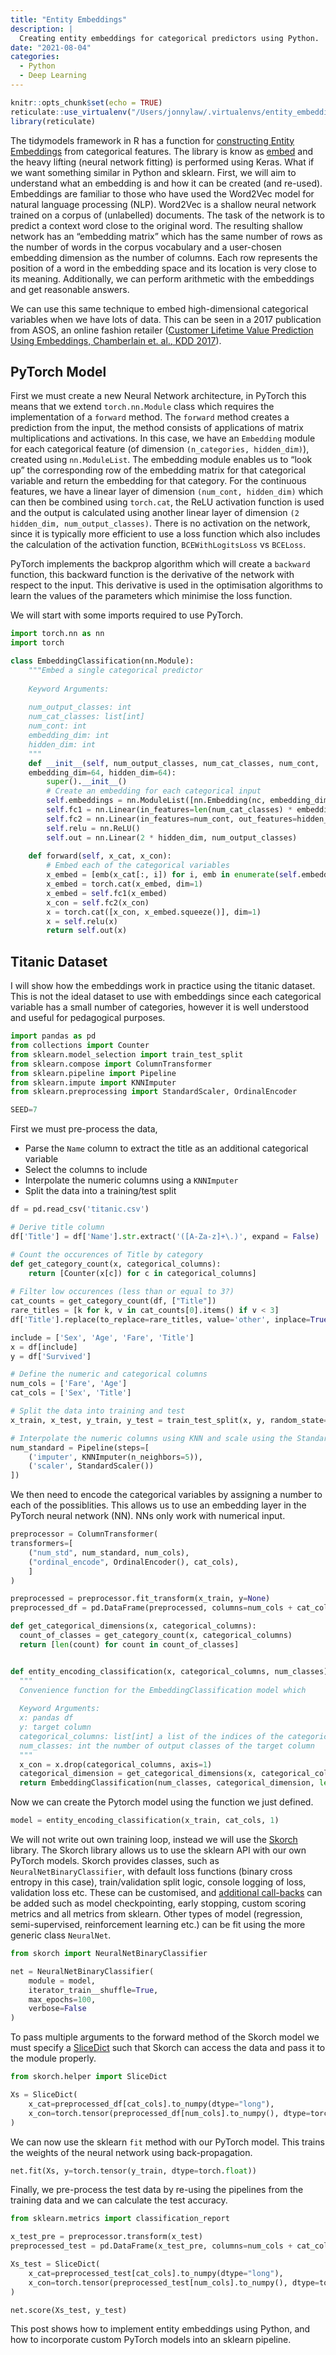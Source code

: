 ```yaml
---
title: "Entity Embeddings"
description: |
  Creating entity embeddings for categorical predictors using Python.
date: "2021-08-04"
categories:
  - Python
  - Deep Learning
---
```



```r
knitr::opts_chunk$set(echo = TRUE)
reticulate::use_virtualenv("/Users/jonnylaw/.virtualenvs/entity_embeddings-Xxyc6zLp/", required = TRUE)
library(reticulate)
```

The tidymodels framework in R has a function for [constructing Entity Embeddings](https://embed.tidymodels.org/articles/Applications/Tensorflow.html) from categorical features. The library is know as [embed](https://embed.tidymodels.org/) and the heavy lifting (neural network fitting) is performed using Keras. What if we want something similar in Python and sklearn. First, we will aim to understand what an embedding is and how it can be created (and re-used). Embeddings are familiar to those who have used the Word2Vec model for natural language processing (NLP). Word2Vec is a shallow neural network trained on a corpus of (unlabelled) documents. The task of the network is to predict a context word close to the original word. The resulting shallow network has an "embedding matrix" which has the same number of rows as the number of words in the corpus vocabulary and a user-chosen embedding dimension as the number of columns. Each row represents the position of a word in the embedding space and its location is very close to its meaning. Additionally, we can perform arithmetic with the embeddings and get reasonable answers. 

We can use this same technique to embed high-dimensional categorical variables when we have lots of data. This can be seen in a 2017 publication from ASOS, an online fashion retailer ([Customer Lifetime Value Prediction Using Embeddings, Chamberlain et. al., KDD 2017](https://dl.acm.org/doi/pdf/10.1145/3097983.3098123)).

## PyTorch Model

First we must create a new Neural Network architecture, in PyTorch this means that we extend `torch.nn.Module` class which requires the implementation of a `forward` method. The `forward` method creates a prediction from the input, the method consists of applications of matrix multiplications and activations. In this case, we have an `Embedding` module for each categorical feature (of dimension `(n_categories, hidden_dim)`), created using `nn.ModuleList`. The embedding module enables us to "look up" the corresponding row of the embedding matrix for that categorical variable and return the embedding for that category. For the continuous features, we have a linear layer of dimension `(num_cont, hidden_dim)` which can then be combined using `torch.cat`, the ReLU activation function is used and the output is calculated using another linear layer of dimension `(2 hidden_dim, num_output_classes)`. There is no activation on the network, since it is typically more efficient to use a loss function which also includes the calculation of the activation function, `BCEWithLogitsLoss` vs `BCELoss`.

PyTorch implements the backprop algorithm which will create a `backward` function, this backward function is the derivative of the network with respect to the input. This derivative is used in the optimisation algorithms to learn the values of the parameters which minimise the loss function.

We will start with some imports required to use PyTorch.

```python
import torch.nn as nn
import torch
```


```python
class EmbeddingClassification(nn.Module):
    """Embed a single categorical predictor
    
    Keyword Arguments:
    
    num_output_classes: int
    num_cat_classes: list[int]
    num_cont: int
    embedding_dim: int
    hidden_dim: int
    """
    def __init__(self, num_output_classes, num_cat_classes, num_cont, 
    embedding_dim=64, hidden_dim=64):
        super().__init__()
        # Create an embedding for each categorical input
        self.embeddings = nn.ModuleList([nn.Embedding(nc, embedding_dim) for nc in num_cat_classes])
        self.fc1 = nn.Linear(in_features=len(num_cat_classes) * embedding_dim, out_features=hidden_dim)
        self.fc2 = nn.Linear(in_features=num_cont, out_features=hidden_dim)
        self.relu = nn.ReLU()
        self.out = nn.Linear(2 * hidden_dim, num_output_classes)
        
    def forward(self, x_cat, x_con):
        # Embed each of the categorical variables
        x_embed = [emb(x_cat[:, i]) for i, emb in enumerate(self.embeddings)]
        x_embed = torch.cat(x_embed, dim=1)
        x_embed = self.fc1(x_embed)
        x_con = self.fc2(x_con)
        x = torch.cat([x_con, x_embed.squeeze()], dim=1)
        x = self.relu(x)
        return self.out(x)    
```

## Titanic Dataset

I will show how the embeddings work in practice using the titanic dataset. This is not the ideal dataset to use with embeddings since each categorical variable has a small number of categories, however it is well understood and useful for pedagogical purposes.

```python
import pandas as pd
from collections import Counter
from sklearn.model_selection import train_test_split
from sklearn.compose import ColumnTransformer
from sklearn.pipeline import Pipeline
from sklearn.impute import KNNImputer
from sklearn.preprocessing import StandardScaler, OrdinalEncoder

SEED=7
```

First we must pre-process the data,

* Parse the `Name` column to extract the title as an additional categorical variable
* Select the columns to include
* Interpolate the numeric columns using a `KNNImputer`
* Split the data into a training/test split

```python
df = pd.read_csv('titanic.csv')

# Derive title column
df['Title'] = df['Name'].str.extract('([A-Za-z]+\.)', expand = False)

# Count the occurences of Title by category
def get_category_count(x, categorical_columns):
    return [Counter(x[c]) for c in categorical_columns]
  
# Filter low occurences (less than or equal to 3?)
cat_counts = get_category_count(df, ["Title"])
rare_titles = [k for k, v in cat_counts[0].items() if v < 3]
df['Title'].replace(to_replace=rare_titles, value='other', inplace=True)

include = ['Sex', 'Age', 'Fare', 'Title']
x = df[include]
y = df['Survived']

# Define the numeric and categorical columns
num_cols = ['Fare', 'Age']
cat_cols = ['Sex', 'Title']

# Split the data into training and test
x_train, x_test, y_train, y_test = train_test_split(x, y, random_state=SEED)

# Interpolate the numeric columns using KNN and scale using the StandardScaler
num_standard = Pipeline(steps=[
    ('imputer', KNNImputer(n_neighbors=5)),
    ('scaler', StandardScaler())
])
```

We then need to encode the categorical variables by assigning a number to each of the possiblities. This allows us to use an embedding layer in the PyTorch neural network (NN). NNs only work with numerical input.

```python
preprocessor = ColumnTransformer(
transformers=[
    ("num_std", num_standard, num_cols),
    ("ordinal_encode", OrdinalEncoder(), cat_cols),
    ]
)

preprocessed = preprocessor.fit_transform(x_train, y=None)
preprocessed_df = pd.DataFrame(preprocessed, columns=num_cols + cat_cols)
```

```python
def get_categorical_dimensions(x, categorical_columns):
  count_of_classes = get_category_count(x, categorical_columns)
  return [len(count) for count in count_of_classes]


def entity_encoding_classification(x, categorical_columns, num_classes):
  """
  Convenience function for the EmbeddingClassification model which     
  
  Keyword Arguments:
  x: pandas df
  y: target column
  categorical_columns: list[int] a list of the indices of the categorical columns
  num_classes: int the number of output classes of the target column
  """
  x_con = x.drop(categorical_columns, axis=1)
  categorical_dimension = get_categorical_dimensions(x, categorical_columns)
  return EmbeddingClassification(num_classes, categorical_dimension, len(x_con.columns))
```

Now we can create the Pytorch model using the function we just defined.

```python
model = entity_encoding_classification(x_train, cat_cols, 1)
```

We will not write out own training loop, instead we will use the [Skorch](https://skorch.readthedocs.io) library. The Skorch library allows us to use the sklearn API with our own PyTorch models. Skorch provides classes, such as `NeuralNetBinaryClassifier`, with default loss functions (binary cross entropy in this case), train/validation split logic, console logging of loss, validation loss etc. These can be customised, and [additional call-backs](https://skorch.readthedocs.io/en/stable/user/callbacks.html) can be added such as model checkpointing, early stopping, custom scoring metrics and all metrics from sklearn. Other types of model (regression, semi-supervised, reinforcement learning etc.) can be fit using the more generic class `NeuralNet`.

```python
from skorch import NeuralNetBinaryClassifier

net = NeuralNetBinaryClassifier(
    module = model,
    iterator_train__shuffle=True, 
    max_epochs=100,
    verbose=False
)
```

To pass multiple arguments to the forward method of the Skorch model we must specify a [SliceDict](https://skorch.readthedocs.io/en/stable/user/helper.html#slicedict) such that Skorch can access the data and pass it to the module properly.

```python
from skorch.helper import SliceDict

Xs = SliceDict(
    x_cat=preprocessed_df[cat_cols].to_numpy(dtype="long"), 
    x_con=torch.tensor(preprocessed_df[num_cols].to_numpy(), dtype=torch.float)
)
```

We can now use the sklearn `fit` method with our PyTorch model. This trains the weights of the neural network using back-propagation.

```python
net.fit(Xs, y=torch.tensor(y_train, dtype=torch.float))
```

Finally, we pre-process the test data by re-using the pipelines from the training data and we can calculate the test accuracy.

```python
from sklearn.metrics import classification_report

x_test_pre = preprocessor.transform(x_test)
preprocessed_test = pd.DataFrame(x_test_pre, columns=num_cols + cat_cols)

Xs_test = SliceDict(
    x_cat=preprocessed_test[cat_cols].to_numpy(dtype="long"), 
    x_con=torch.tensor(preprocessed_test[num_cols].to_numpy(), dtype=torch.float)
)

net.score(Xs_test, y_test)
```

This post shows how to implement entity embeddings using Python, and how to incorporate custom PyTorch models into an sklearn pipeline.